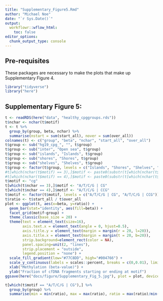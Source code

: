 ```yaml
---
title: "Supplementary_Figure5.Rmd"
author: "Michael Noe"
date: "`r Sys.Date()`" 
output:
  workflowr::wflow_html:
    toc: false
editor_options:
  chunk_output_type: console
---
```



## Pre-requisites

These packages are necessary to make the plots that make up Supplementary Figure 4.

```r
library("tidyverse")
library("here")
```

## Supplementary Figure 5: 

```r
t <- readRDS(here("data", "healthy_cpggroups.rds"))
t$nchar <- nchar(t$motif)
t <- t %>%
  group_by(group, beta, nchar) %>%
  summarise(nstart = sum(start_all), nover = sum(over_all))
colnames(t) <- c("group", "beta", "nchar", "start_all", "over_all")
t$group <- sub("hg19_cpg_", "", t$group)
t$group <- sub("inter", "Open sea", t$group)
t$group <- sub("islands", "Islands", t$group)
t$group <- sub("shores", "Shores", t$group)
t$group <- sub("shelves", "Shelves", t$group)
t$group <- factor(t$group, levels = c("Islands", "Shores", "Shelves", "Open sea"))
#t[which(nchar(t$motif) == 3),]$motif <- paste0(substr(t[which(nchar(t$motif) == 3),]$motif, 1,1), " | ", substr(t[which(nchar(t$motif) == 3),]$motif, 2,3))
#t[which(nchar(t$motif) == 4),]$motif <- paste0(substr(t[which(nchar(t$motif) == 4),]$motif, 1,1), " | ", substr(t[which(nchar(t$motif) == 4),]$motif, 2,4))
t$motif <- "cg"
t[which(t$nchar == 3),]$motif <- "A/T/C/G | CG"
t[which(t$nchar == 4),]$motif <- "A/T/C/G | CCG"
t$motif <- factor(t$motif, levels = c("A/T/C/G | CG", "A/T/C/G | CCG"))
t$ratio <- t$start_all / t$over_all
plot <- ggplot(t, aes(x=beta, y=ratio)) +
  geom_bar(stat="identity", aes(fill=beta)) +
  facet_grid(motif~group) +
  theme_classic(base_size = 20) + 
  theme(text = element_text(size=16),
        axis.text.x = element_text(angle = 0, hjust=0.5),
        axis.title.y = element_text(margin = margin(r = 20, l=20)),
        axis.title.x = element_text(margin = margin(t = 20, b=20)),
        strip.background=element_rect(color = NA),
        panel.spacing=unit(2, "lines"),
        strip.placement = "outside",
        legend.position = "none") +
  scale_fill_gradient(low="#77C8DD", high="#004766") + 
  scale_y_continuous(labels = scales::percent, breaks = c(0,0.01), limits = c(0,0.01)) +
  xlab("Methylation (beta-value)") +
  ylab("Fraction of cfDNA fragments starting or ending at motif")
ggsave(here("docs/figure/Supplementary_Fig_5.jpg"), plot = plot, device = "jpeg",width = 20, height=12,units = "in", dpi=300)

t[which(t$motif == "A/T/C/G | CG"),] %>%
  group_by(group) %>%
  summarise(min = min(ratio), max = max(ratio), ratio = max(ratio)/min(ratio))
```
